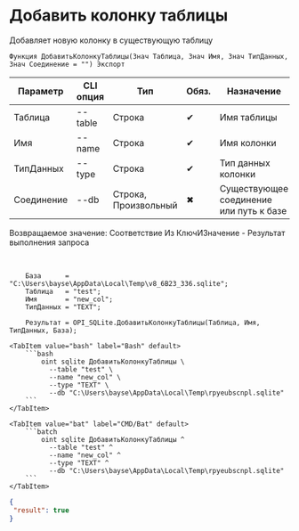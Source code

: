 ﻿---
sidebar_position: 3
description: Добавить колонку таблицы и другие функции для работы с SQLite в Открытом пакете интеграций - бесплатной open-source библиотеке интеграций для 1С:Предприятие 8, OneScript и CLI
keywords: [1C, 1С, 1С:Предприятие, 1С:Предприятие 8.3, API, Интеграция, Сервисы, Обмен, OneScript, CLI, SQLite]
---


# Добавить колонку таблицы
 Добавляет новую колонку в существующую таблицу



`Функция ДобавитьКолонкуТаблицы(Знач Таблица, Знач Имя, Знач ТипДанных, Знач Соединение = "") Экспорт`

  | Параметр | CLI опция | Тип | Обяз. | Назначение |
  |-|-|-|-|-|
  | Таблица | --table | Строка | &#x2714; | Имя таблицы |
  | Имя | --name | Строка | &#x2714; | Имя колонки |
  | ТипДанных | --type | Строка | &#x2714; | Тип данных колонки |
  | Соединение | --db | Строка, Произвольный | &#x2716; | Существующее соединение или путь к базе |

  
  Возвращаемое значение:   Соответствие Из КлючИЗначение - Результат выполнения запроса

<br/>




```bsl title="Пример использования для 1С:Предприятие/OneScript"
    База      = "C:\Users\bayse\AppData\Local\Temp\v8_6B23_336.sqlite";
    Таблица   = "test";
    Имя       = "new_col";
    ТипДанных = "TEXT";

    Результат = OPI_SQLite.ДобавитьКолонкуТаблицы(Таблица, Имя, ТипДанных, База);
```
    

 <Tabs>
  
    <TabItem value="bash" label="Bash" default>
        ```bash
            oint sqlite ДобавитьКолонкуТаблицы \
              --table "test" \
              --name "new_col" \
              --type "TEXT" \
              --db "C:\Users\bayse\AppData\Local\Temp\rpyeubscnpl.sqlite"
        ```
    </TabItem>
  
    <TabItem value="bat" label="CMD/Bat" default>
        ```batch
            oint sqlite ДобавитьКолонкуТаблицы ^
              --table "test" ^
              --name "new_col" ^
              --type "TEXT" ^
              --db "C:\Users\bayse\AppData\Local\Temp\rpyeubscnpl.sqlite"
        ```
    </TabItem>
</Tabs>


```json title="Результат"
{
 "result": true
}
```
